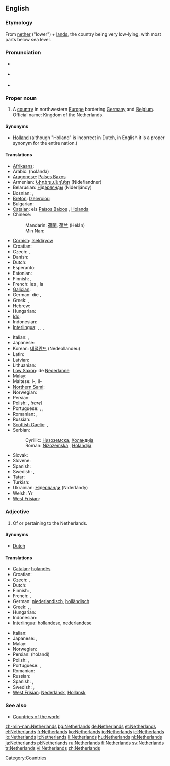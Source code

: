 ==English==
{{wikipedia}}

===Etymology===
From [[nether]] ("lower") + [[land]]s, the country being very low-lying, with most parts below sea level.

===Pronunciation===
* {{a|UK}} {{IPA|/ˈnɛ.ðə.ləndz/}}
* {{a|UK}} {{IPA|/ˈnɛ.ðɚ.ləndz/}}
* {{audio|en-us-Netherlands.ogg|Audio (US)}}

===Proper noun===
{{en-proper noun|head=the Netherlands}}

# A [[country]] in northwestern [[Europe]] bordering [[Germany]] and [[Belgium]]. Official name: Kingdom of the Netherlands.

====Synonyms====
* [[Holland]] (although "Holland" is incorrect in Dutch, in English it is a proper synonym for the entire nation.)

====Translations====
{{trans-top|country in northwestern Europe}}
* [[Afrikaans]]: {{t-|af|Nederland|xs=Afrikaans}}
* Arabic: {{Arab|[[هولندا]]}} (holánda) {{f}}
* [[Aragonese]]: [[Países Baxos]]
* Armenian: [[Նիդեռլանդներ]] (Nideṙlandner)
* Belarusian: [[Нідэрлянды]] (Niderljándy) {{m|p}}
* Bosnian: {{t-|bs|Nizozemska|f}}, {{t-|bs|Holandija|f}}
* [[Breton]]: [[Izelvroioù]]
* Bulgarian: {{t+|bg|Холандия|f|tr=Kholándija|sc=Cyrl}}
* [[Catalan]]: els [[Països Baixos]] {{m|p}}, [[Holanda]] {{f}}
* Chinese:
*: Mandarin: [[荷蘭]], [[荷兰]] (Hélán)
*: Min Nan: {{t|nan|Kē-tē-kok|xs=Min Nan}}
* [[Cornish]]: [[Iseldiryow]]
* Croatian: {{t-|hr|Nizozemska|f|alt=Nȉzozēmskā}}
* Czech: {{t+|cs|Nizozemsko|n}}, {{t|cs|Holandsko|n}}
* Danish: {{t-|da|Nederlandene}}
* Dutch: {{t+|nl|Nederland}}
* Esperanto: {{t+|el|Nederlando}}
* Estonian: {{t|et|Madalmaad}}
* Finnish: {{t+|fi|Alankomaat|p}}, {{t+|fi|Hollanti}}
* French: les {{t+|fr|Pays-Bas}} {{m|p}}, la {{t+|fr|Hollande}}
* [[Galician]]: {{t+|gl|Países Baixos|xs=Galician}} {{m|p}}
* German: die {{t+|de|Niederlande}}, {{t+|de|Holland}}
* Greek: {{t+|el|Κάτω Χώρες|tr=Káto Khóres|sc=Grek}} {{f|p}}, {{t+|el|Ολλανδία|f|tr=Ollandía|sc=Grek}}
* Hebrew: {{t+|he|הולנד|tr=holand|sc=Hebr}}
* Hungarian: {{t+|hu|Hollandia}}
* [[Ido]]: {{t+|io|Nederlando|xs=Ido}}
* Indonesian: {{t-|id|Belanda|xs=Indonesian}}
* [[Interlingua]]: {{t-|ia|Hollanda|xs=Interlingua}}, {{t|ia|Paises Basse|xs=Interlingua}}, {{t|ia|Nederlandia|xs=Interlingua}}, {{t-|ia|Nederland|xs=Interlingua}}
{{trans-mid}}
* Italian: {{t+|it|Paesi Bassi}} {{m|p}}, {{t+|it|Olanda|f}}
* Japanese: {{t+|ja|オランダ|tr=Oranda|sc=Jpan}}
* Korean: [[네덜란드]] (Nedeollandeu)
* Latin: {{t|la|Nederlandia|f}}
* Latvian: {{t|lv|Nīderlande|f|xs=Latvian}}
* Lithuanian: {{t|lt|Nyderlandai|xs=Lithuanian}}
* [[Low Saxon]]: de [[Nederlanne]]
* Malay: {{t-|ms|Belanda|xs=Malay}}
* Maltese: l-{{t-|mt|Olanda|xs=Maltese}}, il-{{t|mt|Pajjiżi Baxxi|xs=Maltese}}
* [[Northern Sami]]: {{tø|se|Vuolleeatnamat|xs=Northern Sami}}
* Norwegian: {{t+|no|Nederland}}
* Persian: {{t-|fa|هلند|tr=Holand|sc=fa-Arab|xs=Persian}}
* Polish: {{t+|pl|Holandia|f}}, {{t|pl|Niderlandy|p}} ''(rare)''
* Portuguese: {{t+|pt|Holanda|f}}, {{t+|pt|Países Baixos}} {{m|p}}, {{t|pt|Neerlândia|f}}
* Romanian: {{t+|ro|Olanda|f}}, {{t|ro|Ţările de Jos}}
* Russian: {{t-|ru|Нидерланды|m|p|tr=Niderlándy|sc=Cyrl}}
* [[Scottish Gaelic]]: {{t|gd|An Olaind|f|xs=Scottish Gaelic}}, {{t|gd|An Talamh Ìseal|m|xs=Scottish Gaelic}}
* Serbian:
*: Cyrillic: [[Низоземска#Serbian|Низоземска]], [[Холандија#Serbian|Холандија]] {{f}}
*: Roman: [[Nizozemska#Serbian|Nizozemska]] {{f}}, [[Holandija#Serbian|Holandija]] {{f}}
* Slovak: {{t|sk|Holandsko|n}}
* Slovene: {{t+|sl|Nizozemska|f}}
* Spanish: {{t+|es|Países Bajos}} {{m|p}}
* Swedish: {{t+|sv|Nederländerna}} {{n|p}}, {{t+|sv|Holland|n}}
* [[Tatar]]: {{t-|tt|Nederland|xs=Tatar}}
* Turkish: {{t+|tr|Hollanda}}
* Ukrainian: [[Нідерланди]] (Niderlándy) {{m|p}}
* Welsh: Yr {{t|cy|Iseldiroedd|xs=Welsh}}
* [[West Frisian]]: {{t|fy|Nederlân|xs=West Frisian}}
{{trans-bottom}}

===Adjective===
{{en-adj|-}}

# Of or pertaining to the Netherlands.

====Synonyms====
* [[Dutch]]

====Translations====
{{trans-top|pertaining to the Netherlands}}
* [[Catalan]]: [[holandès]]
* Croatian: {{t-|hr|nizozemski|alt=nȉzozēmskī}}
* Czech: {{t-|cs|nizozemský}}, {{t-|cs|holandský}}
* Dutch: {{t+|nl|Nederlands}}
* Finnish: {{t+|fi|hollantilainen}}, {{t-|fi|alankomaalainen}}
* French: {{t+|fr|néerlandais}}, {{t+|fr|hollandais}}
* German: [[niederlandisch]], [[holländisch]]
* Greek: {{t+|el|ολλανδικός|m|tr=ollandikós|sc=Grek}}, {{t+|el|ολλανδική|f|tr=ollandikí|sc=Grek}}, {{t+|el|ολλανδικό|n|tr=ollandikó|sc=Grek}}
* Hungarian: {{t+|hu|holland}}
* Indonesian: {{t-|id|Belanda|xs=Indonesian}}
* [[Interlingua]]: [[hollandese]], [[nederlandese]]
{{trans-mid}}
* Italian: {{t+|it|olandese}}
* Japanese: {{t+|ja|オランダ|tr=Oranda|sc=Jpan}}, {{t+|ja|ネーデルランド|tr=Nēderurando|sc=Jpan}}
* Malay: {{t-|ms|Belanda|xs=Malay}}
* Norwegian: {{t+|no|nederlandsk}}
* Persian: {{fa-Arab|[[هلندی]]}} (holandi)
* Polish: {{t+|pl|holenderski}}, {{t-|pl|niderlandzki}}
* Portuguese: {{t+|pt|holandês}}, {{t+|pt|neerlandês}}
* Romanian: {{t-|ro|olandez|m}}
* Russian: {{t+|ru|нидерландский|tr=niderlándskij|sc=Cyrl}}
* Spanish: {{t+|es|holandés}}, {{t+|es|neerlandés}}
* Swedish: {{t|sv|nederländsk}},  {{t|sv|holländsk}}
* [[West Frisian]]: [[Nederlânsk]], [[Hollânsk]]
{{trans-bottom}}

===See also===
* [[Appendix:Countries of the world|Countries of the world]]

[[Category:Countries]]

[[zh-min-nan:Netherlands]]
[[bg:Netherlands]]
[[de:Netherlands]]
[[et:Netherlands]]
[[el:Netherlands]]
[[fr:Netherlands]]
[[ko:Netherlands]]
[[io:Netherlands]]
[[id:Netherlands]]
[[lo:Netherlands]]
[[lt:Netherlands]]
[[li:Netherlands]]
[[hu:Netherlands]]
[[nl:Netherlands]]
[[ja:Netherlands]]
[[pl:Netherlands]]
[[ru:Netherlands]]
[[fi:Netherlands]]
[[sv:Netherlands]]
[[tr:Netherlands]]
[[vi:Netherlands]]
[[zh:Netherlands]]